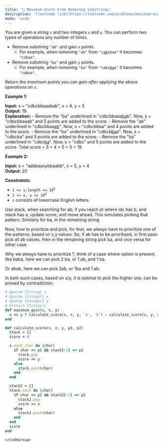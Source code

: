 ```yaml
---
title: '🧀 Maximum Score From Removing Substrings'
description: '[leetcode link](https://leetcode.com/problems/maximum-score-from-removing-substrings/description/)'
mode: 'wide'
---
```

<Tabs>
  <Tab title="Question" icon="circle-question" iconType="regular">
    <Card>
      <p>You are given a string <code>s</code> and two integers <code>x</code> and <code>y</code>. You can perform two types of operations any number of times.</p>  <ul>  <li>Remove substring <code>&quot;ab&quot;</code> and gain <code>x</code> points.   <ul>   <li>For example, when removing <code>&quot;ab&quot;</code> from <code>&quot;c<u>ab</u>xbae&quot;</code> it becomes <code>&quot;cxbae&quot;</code>.</li>  </ul>  </li>  <li>Remove substring <code>&quot;ba&quot;</code> and gain <code>y</code> points.  <ul>   <li>For example, when removing <code>&quot;ba&quot;</code> from <code>&quot;cabx<u>ba</u>e&quot;</code> it becomes <code>&quot;cabxe&quot;</code>.</li>  </ul>  </li> </ul>  <p>Return <em>the maximum points you can gain after applying the above operations on</em> <code>s</code>.</p>   <p><strong class="example">Example 1:</strong></p>   <strong>Input:</strong> s = &quot;cdbcbbaaabab&quot;, x = 4, y = 5 <br/> <strong>Output:</strong> 19 <br/> <strong>Explanation:</strong> - Remove the &quot;ba&quot; underlined in &quot;cdbcbbaaa<u>ba</u>b&quot;. Now, s = &quot;cdbcbbaaab&quot; and 5 points are added to the score. - Remove the &quot;ab&quot; underlined in &quot;cdbcbbaa<u>ab</u>&quot;. Now, s = &quot;cdbcbbaa&quot; and 4 points are added to the score. - Remove the &quot;ba&quot; underlined in &quot;cdbcb<u>ba</u>a&quot;. Now, s = &quot;cdbcba&quot; and 5 points are added to the score. - Remove the &quot;ba&quot; underlined in &quot;cdbc<u>ba</u>&quot;. Now, s = &quot;cdbc&quot; and 5 points are added to the score. Total score = 5 + 4 + 5 + 5 = 19.  <p><strong class="example">Example 2:</strong></p>   <strong>Input:</strong> s = &quot;aabbaaxybbaabb&quot;, x = 5, y = 4 <br/> <strong>Output:</strong> 20    <p><strong>Constraints:</strong></p>  <ul>  <li><code>1 &lt;= s.length &lt;= 10<sup>5</sup></code></li>  <li><code>1 &lt;= x, y &lt;= 10<sup>4</sup></code></li>  <li><code>s</code> consists of lowercase English letters.</li> </ul> 
    </Card>
  </Tab>
  <Tab title="Solution" icon="lightbulb" iconType="regular" >
    <Card>
      Use stack, when searching for ab, if you reach pt where idx has b, and stack has a, update score, and move ahead. This simulates picking that pattern. Similarly for ba, in the remaining string. 

Now, how to prioritize and pick, for that, we always have to prioritize one of the patterns, based on x,y values.
So, if ab has to be prioritized, in first pass pick all ab values, then in the remaining string pick ba, and vice versa for other case.

Why we always have to prioritize ?, think of a case where option is present, like baba, here we can pick 2 ba, or 1 ab, and 1 ba. 

Or abab, here we can pick  2ab, or 1ba and 1 ab. 

In both such cases, based on x/y, it is optimal to pick the higher one, can be proved by contradiction.
    </Card>
  <Expandable title="code">
    <CodeGroup dropdown>
```ruby title="Maximum Score From Removing Substrings" lines
# @param {String} s
# @param {Integer} x
# @param {Integer} y
# @return {Integer}
def maximum_gain(s, x, y)
  x <= y ? calculate_score(s, x, y, 'a', 'b') : calculate_score(s, y, x, 'b', 'a')
end

def calculate_score(s, x, y, p1, p2)
  stack = []
  score = 0

  s.each_char do |char|
    if char == p1 && stack[-1] == p2
      stack.pop
      score += y
    else
      stack.push(char)
    end
  end

  stack2 = []
  stack.each do |char|
    if char == p2 && stack2[-1] == p1
      stack2.pop
      score += x
    else
      stack2.push(char)
    end
  end
  score
end
```
    </CodeGroup>
  </Expandable>
  </Tab>
</Tabs>